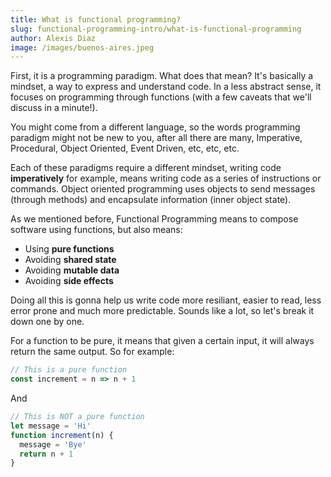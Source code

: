 ```yaml
---
title: What is functional programming?
slug: functional-programming-intro/what-is-functional-programming
author: Alexis Diaz
image: /images/buenos-aires.jpeg
---
```


First, it is a programming paradigm. What does that mean? It's basically a
mindset, a way to express and understand code. In a less abstract sense, it
focuses on programming through functions (with a few caveats that we'll discuss
in a minute!).

You might come from a different language, so the words programming paradigm
might not be new to you, after all there are many, Imperative, Procedural,
Object Oriented, Event Driven, etc, etc, etc.

Each of these paradigms require a different mindset, writing code
**imperatively** for example, means writing code as a series of instructions or
commands. Object oriented programming uses objects to send messages (through
methods) and encapsulate information (inner object state).

As we mentioned before, Functional Programming means to compose software using
functions, but also means:

- Using **pure functions**
- Avoiding **shared state**
- Avoiding **mutable data**
- Avoiding **side effects**

Doing all this is gonna help us write code more resiliant, easier to read, less
error prone and much more predictable. Sounds like a lot, so let's break it down
one by one.

For a function to be pure, it means that given a certain input, it will always
return the same output. So for example:

```js
// This is a pure function
const increment = n => n + 1
```

And

```js
// This is NOT a pure function
let message = 'Hi'
function increment(n) {
  message = 'Bye'
  return n + 1
}
```
